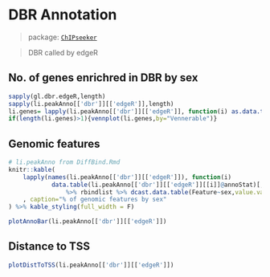 # DBR Annotation

> package: [`ChIPseeker`](https://www.bioconductor.org/packages/release/bioc/html/ChIPseeker.html)

> DBR called by edgeR

## No. of genes enrichred in DBR by sex
```r
sapply(gl.dbr.edgeR,length)
sapply(li.peakAnno[['dbr']][['edgeR']],length)
li.genes= lapply(li.peakAnno[['dbr']][['edgeR']], function(i) as.data.table(i)[,.N,geneId]$geneId)
if(length(li.genes)>1){vennplot(li.genes,by="Vennerable")}
```

## Genomic features
```r
# li.peakAnno from DiffBind.Rmd
knitr::kable(
    lapply(names(li.peakAnno[['dbr']][['edgeR']]), function(i) 
            data.table(li.peakAnno[['dbr']][['edgeR']][[i]]@annoStat)[,sex:=i]) 
                %>% rbindlist %>% dcast.data.table(Feature~sex,value.var="Frequency")
    , caption="% of genomic features by sex"
) %>% kable_styling(full_width = F)
```

```r
plotAnnoBar(li.peakAnno[['dbr']][['edgeR']])
```

## Distance to TSS
```r
plotDistToTSS(li.peakAnno[['dbr']][['edgeR']])
```

<!--## Peak frequency over TSS
```r
plotAvgProf2(gl.dbr.edgeR, TxDb=txdb, upstream=2e3,downstream=2e3, facet="none",verbose=F,conf=0.95)
```

## Peak heatmap over TSS
```r
peakHeatmap(gl.dbr.edgeR, TxDb=txdb, upstream=2e3,downstream=2e3,verbose=F)
```

## Pathway analysis

### KEGG
```r
names(li.genes) = sub("_", "\n", names(li.genes))
compKEGG <- clusterProfiler::compareCluster(geneCluster   = li.genes,
                         fun           = "clusterProfiler::enrichKEGG",
                         organism = "hsa",
                         pvalueCutoff  = 0.05,
                         pAdjustMethod = "BH")
dotplot(compKEGG, showCategory = 15)
```

```r
DT::datatable(
             data.table(compKEGG@compareClusterResult)[,-"geneID"]
             ,extensions="Buttons"
             ,caption="Enriched list of Reactome pathway"
             )
```

### Reactome 
```r

compReactome<- clusterProfiler::compareCluster(geneCluster   = li.genes,
                         fun           = "ReactomePA::enrichPathway",
                         pvalueCutoff  = 0.05,
                         pAdjustMethod = "BH")
ReactomePA::dotplot(compReactome, showCategory = 15)
```
```r
DT::datatable(
             data.table(compReactome@compareClusterResult)[,-"geneID"]
              ,extensions="Buttons"
             ,caption="Enriched list of Reactome pathway"
             )
```

## Gene Ontology

```r
compGO<- clusterProfiler::compareCluster(geneCluster   = li.genes,
                         fun           = "clusterProfiler::enrichGO",
                         OrgDb="org.Hs.eg.db",
                         ont="ALL",
                         pvalueCutoff  = 0.05,
                         pAdjustMethod = "BH")
ReactomePA::dotplot(compGO, showCategory = 15)
```

```r
DT::datatable(
             data.table(compGO@compareClusterResult)[,-"geneID"]
              ,extensions="Buttons"
             ,caption="GO analysis"
             )

```-->
